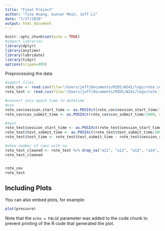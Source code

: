 ```yaml
---
title: "Final Project"
author: "Tina Huang, Gunnar Mein, Jeff Li"
date: "7/27/2020"
output: html_document
---
```


```r
knitr::opts_chunk$set(echo = TRUE)
#import libraries
library(dplyr)
library(anytime)
library(lubridate)
library(tidyr)
options(scipen=999)

```

Preprocessing the data

```r
#import files
rote_cov <- read.csv(file="/Users/jeff/Documents/MIDS/W241/logs/rote_cov.csv", sep=',') #covariates
rote_test <- read.csv(file="/Users/jeff/Documents/MIDS/W241/logs/rote_test.csv", sep=',') #test file

#convert unix epoch time to datetime
#cov
rote_cov$session_start_time <- as.POSIXct(rote_cov$session_start_time/1000, origin="1970-01-01")
rote_cov$cov_submit_time <- as.POSIXct(rote_cov$cov_submit_time/1000, origin="1970-01-01")

#test
rote_test$session_start_time <- as.POSIXct(rote_test$session_start_time/1000, origin="1970-01-01")
rote_test$test_submit_time <- as.POSIXct(rote_test$test_submit_time/1000, origin="1970-01-01")
rote_test$test_time <- rote_test$test_submit_time - rote_test$session_start_time

#show number of rows with na
rote_test_cleaned <- rote_test %>% drop_na("a11", "a12", "a13", "a14", "a21", "a22", "a23","a24")
rote_test_cleaned


rote_cov
rote_test


```

## Including Plots

You can also embed plots, for example:

```r
plot(pressure)
```

Note that the `echo = FALSE` parameter was added to the code chunk to prevent printing of the R code that generated the plot.
